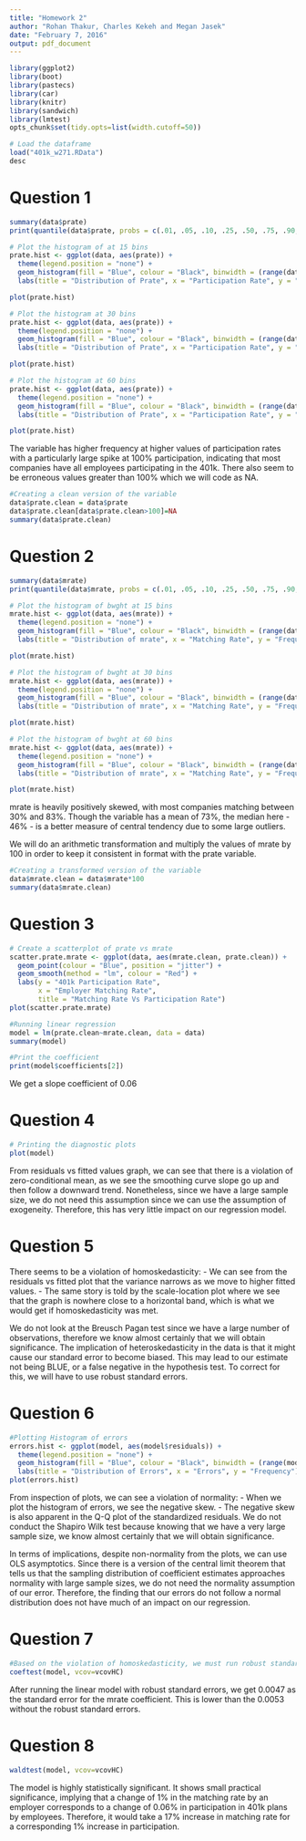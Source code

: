 ```yaml
---
title: "Homework 2"
author: "Rohan Thakur, Charles Kekeh and Megan Jasek"
date: "February 7, 2016"
output: pdf_document
---
```


```r
library(ggplot2)
library(boot)
library(pastecs)
library(car)
library(knitr)
library(sandwich)
library(lmtest)
opts_chunk$set(tidy.opts=list(width.cutoff=50))
```

```r
# Load the dataframe
load("401k_w271.RData")
desc
```

Question 1
==========
```r
summary(data$prate)
print(quantile(data$prate, probs = c(.01, .05, .10, .25, .50, .75, .90, .95, .99, 1)))

# Plot the histogram of at 15 bins
prate.hist <- ggplot(data, aes(prate)) + 
  theme(legend.position = "none") + 
  geom_histogram(fill = "Blue", colour = "Black", binwidth = (range(data$prate)[2] - range(data$prate)[1])/15) +
  labs(title = "Distribution of Prate", x = "Participation Rate", y = "Frequency")

plot(prate.hist)

# Plot the histogram at 30 bins
prate.hist <- ggplot(data, aes(prate)) + 
  theme(legend.position = "none") + 
  geom_histogram(fill = "Blue", colour = "Black", binwidth = (range(data$prate)[2] - range(data$prate)[1])/30) +
  labs(title = "Distribution of Prate", x = "Participation Rate", y = "Frequency")

plot(prate.hist)

# Plot the histogram at 60 bins
prate.hist <- ggplot(data, aes(prate)) + 
  theme(legend.position = "none") + 
  geom_histogram(fill = "Blue", colour = "Black", binwidth = (range(data$prate)[2] - range(data$prate)[1])/60) +
  labs(title = "Distribution of Prate", x = "Participation Rate", y = "Frequency")

plot(prate.hist)
```

The variable has higher frequency at higher values of participation rates with a particularly large spike at 100% participation, indicating that most companies have all employees participating in the 401k. There also seem to be erroneous values greater than 100% which we will code as NA.


```r
#Creating a clean version of the variable
data$prate.clean = data$prate
data$prate.clean[data$prate.clean>100]=NA
summary(data$prate.clean)
```

Question 2
==========
```r
summary(data$mrate)
print(quantile(data$mrate, probs = c(.01, .05, .10, .25, .50, .75, .90, .95, .99, 1)))

# Plot the histogram of bwght at 15 bins
mrate.hist <- ggplot(data, aes(mrate)) + 
  theme(legend.position = "none") + 
  geom_histogram(fill = "Blue", colour = "Black", binwidth = (range(data$mrate)[2] - range(data$mrate)[1])/15) +
  labs(title = "Distribution of mrate", x = "Matching Rate", y = "Frequency")

plot(mrate.hist)

# Plot the histogram of bwght at 30 bins
mrate.hist <- ggplot(data, aes(mrate)) + 
  theme(legend.position = "none") + 
  geom_histogram(fill = "Blue", colour = "Black", binwidth = (range(data$mrate)[2] - range(data$mrate)[1])/30) +
  labs(title = "Distribution of mrate", x = "Matching Rate", y = "Frequency")

plot(mrate.hist)

# Plot the histogram of bwght at 60 bins
mrate.hist <- ggplot(data, aes(mrate)) + 
  theme(legend.position = "none") + 
  geom_histogram(fill = "Blue", colour = "Black", binwidth = (range(data$mrate)[2] - range(data$mrate)[1])/60) +
  labs(title = "Distribution of mrate", x = "Matching Rate", y = "Frequency")

plot(mrate.hist)
```
mrate is heavily positively skewed, with most companies matching between 30% and 83%. Though the variable has a mean of 73%, the median here - 46% - is a better measure of central tendency due to some large outliers.

We will do an arithmetic transformation and multiply the values of mrate by 100 in order to keep it consistent in format with the prate variable.

```r
#Creating a transformed version of the variable
data$mrate.clean = data$mrate*100
summary(data$mrate.clean)
```


Question 3
==========
```r
# Create a scatterplot of prate vs mrate
scatter.prate.mrate <- ggplot(data, aes(mrate.clean, prate.clean)) +
  geom_point(colour = "Blue", position = "jitter") +
  geom_smooth(method = "lm", colour = "Red") +
  labs(y = "401k Participation Rate", 
       x = "Employer Matching Rate", 
       title = "Matching Rate Vs Participation Rate")
plot(scatter.prate.mrate)

#Running linear regression
model = lm(prate.clean~mrate.clean, data = data)
summary(model)

#Print the coefficient
print(model$coefficients[2])

```

We get a slope coefficient of 0.06


Question 4
==========
```r
# Printing the diagnostic plots
plot(model)
```

From residuals vs fitted values graph, we can see that there is a violation of zero-conditional mean, as we see the smoothing curve slope go up and then follow a downward trend. Nonetheless, since we have a large sample size, we do not need this assumption since we can use the assumption of exogeneity. Therefore, this has very little impact on our regression model.

Question 5
==========
There seems to be a violation of homoskedasticity:\newline
1 - We can see from the residuals vs fitted plot that the variance narrows as we move to higher fitted values.\newline
2 - The same story is told by the scale-location plot where we see that the graph is nowhere close to a horizontal band, which is what we would get if homoskedasticity was met.\newline

We do not look at the Breusch Pagan test since we have a large number of observations, therefore we know almost certainly that we will obtain significance.  The implication of heteroskedasticity in the data is that it might cause our standard error to become biased. This may lead to our estimate not being BLUE, or a false negative in the hypothesis test. To correct for this, we will have to use robust standard errors.


Question 6
==========
```r
#Plotting Histogram of errors
errors.hist <- ggplot(model, aes(model$residuals)) + 
  theme(legend.position = "none") + 
  geom_histogram(fill = "Blue", colour = "Black", binwidth = (range(model$residuals)[2] - range(model$residuals)[1])/60) +
  labs(title = "Distribution of Errors", x = "Errors", y = "Frequency")
plot(errors.hist)
```

From inspection of plots, we can see a violation of normality:\newline
1 - When we plot the histogram of errors, we see the negative skew.\newline
2 - The negative skew is also apparent in the Q-Q plot of the standardized residuals.\newline
We do not conduct the Shapiro Wilk test because knowing that we have a very large sample size, we know almost certainly that we will obtain significance.

In terms of implications, despite non-normality from the plots, we can use OLS asymptotics.
Since there is a version of the central limit theorem that tells us that the sampling distribution of coefficient estimates approaches normality with large sample sizes, we do not need the normality assumption of our error. Therefore, the finding that our errors do not follow a normal distribution does not have much of an impact on our regression.


Question 7
==========
```r
#Based on the violation of homoskedasticity, we must run robust standard errors.
coeftest(model, vcov=vcovHC)
```
After running the linear model with robust standard errors, we get 0.0047 as the standard error for the mrate coefficient.  This is lower than the 0.0053 without the robust standard errors.


Question 8
==========
```r
waldtest(model, vcov=vcovHC)
```
The model is highly statistically significant.
It shows small practical significance, implying that a change of 1% in the matching rate by an employer corresponds to a change of 0.06% in participation in 401k plans by employees. Therefore, it would take a 17% increase in matching rate for a corresponding 1% increase in participation.

